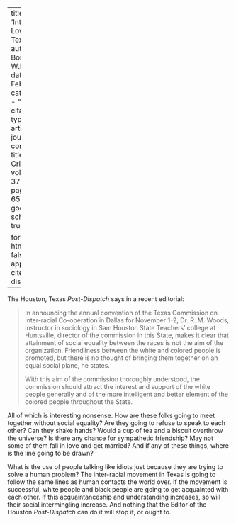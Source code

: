 
---
title: 'Interracial Love in Texas'
author: Du Bois, W.E.B.
date: Feb. 1930
categories: 
  - ""
citation: 
  type: article-journal
  container-title: The Crisis
  volume: 37
  issue: 2
  page: 64-65
google-scholar: true

format:
  html:
    toc: false
    appendix-cite-as: display
---


The Houston, Texas *Post-Dispatch* says in a recent editorial:

> In announcing the annual convention of the Texas Commission on Inter-racial Co-operation in Dallas for November 1-2, Dr. R. M. Woods, instructor in sociology in Sam Houston State Teachers' college at Huntsville, director of the commission in this State, makes it clear that attainment of social equality between the races is not the aim of the organization. Friendliness between the white and colored people is promoted, but there is no thought of bringing them together on an equal social plane, he states. <p> With this aim of the commission thoroughly understood, the commission should attract the interest and support of the white people generally and of the more intelligent and better element of the colored people throughout the State.

All of which is interesting nonsense. How are these folks going to meet together without social equality? Are they going to refuse to speak to each other? Can they shake hands? Would a cup of tea and a biscuit overthrow the universe? Is there any chance for sympathetic friendship? May not some of them fall in love and get married? And if any of these things, where is the line going to be drawn?

What is the use of people talking like idiots just because they are trying to solve a human problem? The inter-racial movement in Texas is going to follow the same lines as human contacts the world over. If the movement is successful, white people and black people are going to get acquainted with each other. If this acquaintanceship and understanding increases, so will their social intermingling increase. And nothing that the Editor of the Houston *Post-Dispatch* can do it will stop it, or ought to.


